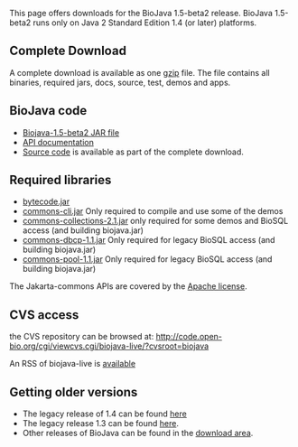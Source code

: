 This page offers downloads for the BioJava 1.5-beta2 release. BioJava 1.5-beta2 runs only on Java 2 Standard Edition 1.4 (or later) platforms.

== Complete Download ==
A complete download is available as one [http://www.biojava.org/download/bj15b/all/biojava-1.5-beta2.tar.gz gzip] file. The file contains all binaries, required jars, docs, source, test, demos and apps.

== BioJava code ==

* [http://www.biojava.org/download/bj15b/bin/biojava-1.5-beta2.jar Biojava-1.5-beta2 JAR file] 
* [http://www.biojava.org/download/bj15b/doc/doc.tar.gz API documentation] 
* [http://www.biojava.org/download/bj15b/all/biojava-1.5-beta2.tar.gz Source code] is available as part of the complete download.


== Required libraries ==

* [http://www.biojava.org/download/bj15b/bin/bytecode.jar bytecode.jar]
* [http://www.biojava.org/download/bj15b/bin/commons-cli.jar commons-cli.jar] Only required to compile and use some of the demos
* [http://www.biojava.org/download/bj15b/bin/commons-collections-2.1.jar commons-collections-2.1.jar] only required for some demos and BioSQL access (and building biojava.jar)
* [http://www.biojava.org/download/bj15b/bin/commons-dbcp-1.1.jar commons-dbcp-1.1.jar] Only required for legacy BioSQL access (and building biojava.jar)
* [http://www.biojava.org/download/bj15b/bin/commons-pool-1.1.jar commons-pool-1.1.jar] Only required for legacy BioSQL access (and building biojava.jar)

The Jakarta-commons APIs are covered by the [http://www.biojava.org/download/binaries/LICENSE.COMMONS Apache license].


== CVS access ==

the CVS repository can be browsed at:
http://code.open-bio.org/cgi/viewcvs.cgi/biojava-live/?cvsroot=biojava

An RSS of biojava-live is [http://www.biojava.org/CVS2RSS/biojava-live.rss available]

== Getting older versions ==

* The legacy release of 1.4 can be found [[BioJava:Download 1.4|here]]
* The legacy release 1.3 can be found [[BioJava:Download 1.3|here]].
* Other releases of BioJava can be found in the [http://www.biojava.org/download/ download area].

